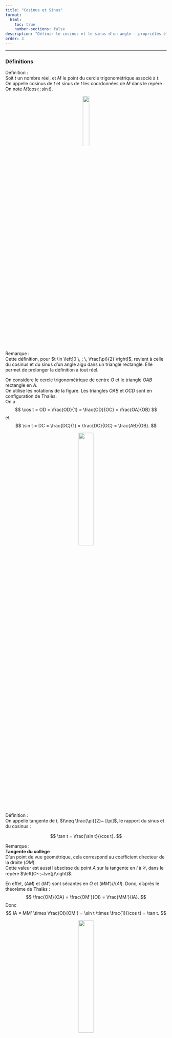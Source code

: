 ```yaml
---
title: "Cosinus et Sinus"
format:
  html:
    toc: true
    number-sections: false
description: "Définir le cosinus et le sinus d'un angle - propriétés élémentaires"
order: 3
---
```


--------------
### Définitions

::: {.bloc .def}
<span class="bloc-titre">Définition : </span><br>
Soit $t$ un nombre réel, et $M$ le point du cercle trigonométrique associé à $t$. <br>
On appelle cosinus de $t$ et sinus de $t$ les coordonnées de $M$ dans le repère \Oij.<br>
On note $M(\cos t \, ; \, \sin t)$.

:::


<div style="text-align:center;">
  <img src="../../image/maths/Trigonometrie_def_cos_sin.png" alt="" width=20%/>
</div>

::: {.bloc .rem}
<span class="bloc-titre">Remarque : </span><br>
Cette définition, pour $t \in \left]0 \, ; \, \frac{\pi}{2} \right[$, revient à celle du cosinus et du sinus d'un angle aigu dans un triangle rectangle. Elle permet de prolonger la définition à tout réel.

On considère le cercle trigonométrique de centre $O$ et le triangle $OAB$ rectangle en $A$. <br>
On utilise les notations de la figure. Les triangles $OAB$ et $OCD$ sont en configuration de Thalès.<br>
On a 
$$
\cos t = OD = \frac{OD}{1} = \frac{OD}{OC} = \frac{OA}{OB}
$$
et 
$$
\sin t = DC = \frac{DC}{1} = \frac{DC}{OC} = \frac{AB}{OB}.
$$

:::


<div style="text-align:center;">
  <img src="../../image/maths/Trigonometrie_def_cos.png" alt="" width=30%/>
</div>


::: {.bloc .def}
<span class="bloc-titre">Définition : </span><br>
On appelle tangente de $t$, $t\neq \frac{\pi}{2}~ [\pi]$, le rapport du sinus et du cosinus :

$$
\tan t = \frac{\sin t}{\cos t}.
$$

:::


::: {.bloc .rem}
<span class="bloc-titre">Remarque : </span><br>
**Tangente du collège**<br>
D'un point de vue géométrique, cela correspond au coefficient directeur de la droite $(OM)$.<br>
Cette valeur est aussi l'abscisse du point $A$ sur la tangente en $I$ à $\mathscr{C}$, dans le repère $\left(O~;~\ve{j}\right)$.

En effet, $(AM)$ et $(IM')$ sont sécantes en $O$ et $(MM') // (AI)$. Donc, d'après le théorème de Thalès :
$$
\frac{OM}{OA} = \frac{OM'}{OI} = \frac{MM'}{IA}.
$$
Donc 
$$
IA = MM' \times \frac{OI}{OM'} = \sin t \times \frac{1}{\cos t} = \tan t.
$$

:::


<div style="text-align:center;">
  <img src="../../image/maths/Trigonometrie_def_tan.png" alt="" width=30%/>
</div>

### Valeurs remarquables


::: {.bloc .rem}
Soit $OMI$ un triangle équilatéral et $H$ le projeté orthogonal de $M$ sur $(OI)$. Ainsi, $(MH)$ étant hauteur dans le triangle équilatéral $MOI$, elle est aussi bissectrice de $\widehat{OMI}$. Donc  
$$
\widehat{IMO} = \widehat{MOI} = \frac{\pi}{3}
\quad \text{et} \quad 
\widehat{HMO} = \frac{\pi}{6}.
$$

$H$ étant le pied de la hauteur, il est aussi le milieu de $[OI]$, donc $OH=  \frac{1}{2}$.<br>
De plus, $IMH$ étant rectangle en $H$ et $OM=1$, on déduit du théorème de Pythagore que $MH =  \frac{\sqrt{3}}{2}$. Ainsi : 
$$
\cos \left(\frac{\pi}{3} \right) = \frac{1}{2}
\qquad \text{et} \qquad
\sin \left(\frac{\pi}{3} \right) = \frac{\sqrt{3}}{2}.
$$

On a 
$$
\cos \widehat{MOH}  =\cos \left(\frac{\pi}{3} \right) = \frac{OH}{OM} = \sin \widehat{OMH}  =\sin \left(\frac{\pi}{6} \right).
$$

On en déduit que 
$$
\cos \left(\frac{\pi}{6} \right) = \frac{\sqrt{3}}{2}
\qquad \text{et} \qquad
\sin \left(\frac{\pi}{6} \right) = \frac{1}{2}.
$$

On regroupe les résultats dans le tableau suivant :

|  | $\LH{0}$ | $\LH{\frac{\pi}{6}}$ | $\frac{\pi}{4}$ | $\frac{\pi}{3}$ | $\frac{\pi}{2}$ |
|---|---|---|---|---|---|
| cos | $1$ | $\LH{\frac{\sqrt{3}}{2}}$ | $\frac{\sqrt{2}}{2}$ | $\frac{1}{2}$ | $0$ |
| sin | $0$ | $\frac{1}{2}$ | $\frac{\sqrt{2}}{2}$ | $\LH{\frac{\sqrt{3}}{2}}$ | $1$ |

:::



### Propriétés élémentaires

::: {.bloc .thm}
<span class="bloc-titre">Théorème : </span><br>
Pour tout $\alpha \in \R$ et $k \in \Z$ :

$$
\cos(\alpha + 2 k\pi) =\cos \alpha, \qquad 
\sin(\alpha + 2 k\pi) =\sin \alpha, \qquad 
\cos^2 \alpha + \sin^2 \alpha = 1, \qquad  
-1 \leq \cos  \alpha \leq 1, \qquad 
-1 \leq \sin\alpha \leq 1.
$$

:::

<details class="bloc demo"><summary>Démonstration : </summary>
Immédiat.
</details>


::: {.bloc .ex}
<span class="bloc-titre">Exemple : </span><br>
On donne $\cos  \frac{\pi}{5} =  \frac{\sqrt{5} + 1}{4}$. Déterminer $\sin \frac{\pi}{5}$.

<details class="bloc cor"><summary>Afficher la correction : </summary>

$$\begin{aligned}
\cos^2  \frac{\pi}{5}+\sin^2 \frac{\pi}{5}=1 
&\Longleftrightarrow \sin^2 \frac{\pi}{5}=1-\cos^2 \frac{\pi}{5} \\
&\Longleftrightarrow \sin^2 \frac{\pi}{5}=1-\left( \frac{\sqrt{5} + 1}{4}\right)^2\\
&\Longleftrightarrow \sin^2 \frac{\pi}{5}=1- \frac{5+1+2\sqrt{5}}{16} \\
&\Longleftrightarrow \sin^2 \frac{\pi}{5}=1- \frac{6+2\sqrt{5}}{16}\\
&\Longleftrightarrow \sin^2 \frac{\pi}{5}= \frac{16-6-2\sqrt{5}}{16} \\
&\Longleftrightarrow \sin^2 \frac{\pi}{5}= \frac{10-2\sqrt{5}}{16}.
\end{aligned}
$$
Or $\frac{\pi}{5} \in \left[0 \, ; \,  \frac{\pi}{2} \right[$, donc $\sin \frac{\pi}{5} > 0$.<br>
Donc 
$$
\sin \frac{\pi}{5} =  \frac{\sqrt{10-2\sqrt{5}}}{4}.
$$
</details>

:::











<div class="nav-pages">
  <a class="prev" href="enroulement.html">⬅️</a>
  <a class="next" href="fct_trigo.html">➡️</a>
</div>
